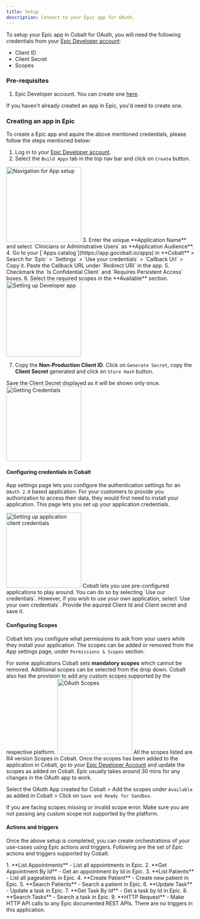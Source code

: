 ```yaml
---
title: Setup
description: Connect to your Epic app for OAuth.
---
```

To setup your Epic app in Cobalt for OAuth, you will need the following credentials from your [Epic Developer account](https://fhir.epic.com/):
- Client ID
- Client Secret
- Scopes

### Pre-requisites

1. Epic Developer account. You can create one [here](https://fhir.epic.com/Developer/Index).

<Info>If you haven't already created an app in Epic, you'd need to create one.</Info>

### Creating an app in Epic

To create a Epic app and aquire the above mentioned credentials, please follow the steps mentioned below:

1. Log in to your [Epic Developer account](https://fhir.epic.com/).
2. Select the `Build Apps` tab in the top nav bar and click on `Create` button.
<img height="200" src="/images/Epic/epic_navigation.png" alt="Navigation for App setup"/>
3. Enter the unique **Application Name** and select `Clinicians or Administrative Users` as **Application Audience**.
4. Go to your [`Apps catalog`](https://app.gocobalt.io/apps) in **Cobalt** > Search for `Epic` > `Settings` > `Use your credentials` > `Callback Url` > Copy it. Paste the Callback URL under `Redirect URI` in the app.
5. Checkmark the `Is Confidential Client` and `Requires Persistent Access` boxes.
6. Select the required scopes in the **Available** section.
<img height="200" src="/images/Epic/Epic_config.png" alt="Setting up Developer app"/>

7. Copy the **Non-Production Client ID**. Click on `Generate Secret`, copy the  **Client Secret** generated and click on `Store Hash` button.
<Info>
Save the Client Secret displayed as it will be shown only once.
</Info>
<img height="200" src="/images/Epic/Epic_credentials.png" alt="Getting Credentials"/>

#### Configuring credentials in Cobalt
App settings page lets you configure the authentication settings for an `OAuth 2.0` based application. For your customers to provide you authorization to access their data,
they would first need to install your application. This page lets you set up your application credentials.

<img height="200" src="/images/Epic/Epic_cobalt.png" alt="Setting up application client credentials"/>
Cobalt lets you use pre-configured applications to play around. You can do so by selecting `Use our credentials`. However, if you wish to use your own application,
select `Use your own credentials`. Provide the aquired Client Id and Client secret and save it.

#### Configuring Scopes
Cobalt lets you configure what permissions to ask from your users while they install your application. The scopes can be added or removed from the App settings page, under `Permissions & Scopes`
section. 

For some applications Cobalt sets **mandatory scopes** which cannot be removed. Additional scopes can be selected from the drop down. Cobalt also has the provision to add any 
custom scopes supported by the respective platform.
<img height="200" src="/images/Epic/Epic_scopes.png" alt="OAuth Scopes"/>
<Tip>
All the scopes listed are R4 version Scopes in Cobalt.
</Tip>
Once the scopes has been added to the application in Cobalt, go to your [Epic Developer Account](https://fhir.epic.com/) and update the scopes as added on Cobalt.
<Warning>
Epic usually takes around 30 mins for any changes in the OAuth app to work.
</Warning>

Select the OAuth App created for Cobalt > Add the scopes under `Available` as added in Cobalt > Click on `Save and Ready for Sandbox`.

<Note>
If you are facing scopes missing or invalid scope error. Make sure you are not passing any custom scope not supported by the platform.
</Note>

#### Actions and triggers
Once the above setup is completed, you can create orchestrations of your use-cases using Epic actions and triggers. Following are the set of Epic actions and triggers
supported by Cobalt.

<Tabs>
  <Tab title="Actions">
  <AccordionGroup>
  <Accordion title="Appointments">
     1. **List Appointments** - List all appointments in Epic.
     2. **Get Appointment By Id** - Get an appointment by Id in Epic.
     </Accordion>
     <Accordion title="Patient">
     3. **List Patients** - List all pageatients in Epic.
     4. **Create Patient** - Create new patient in Epic.
     5. **Search Patients** - Search a patient in Epic.
      </Accordion>
     <Accordion title="Task">
     6. **Update Task** - Update a task in Epic.
     7. **Get Task By Id** - Get a task by Id in Epic.
     8. **Search Tasks** - Search a task in Epic.
      </Accordion>
     <Accordion title="Others">
     9. **HTTP Request** - Make HTTP API calls to any Epic documented REST APIs.
      </Accordion>
    </AccordionGroup>
  </Tab>
  
  <Tab title="Triggers">
    There are no triggers in this application.
  </Tab>
</Tabs>